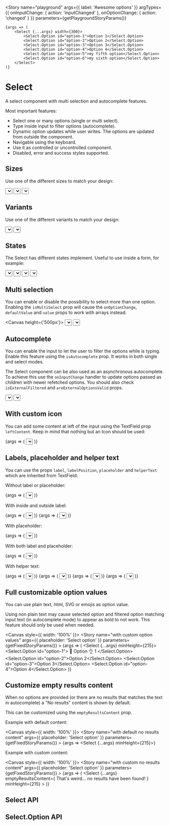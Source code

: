 

<Meta title="Components/Select" component={Select} decorators={[SelectDecorator]} />

<Story
	name="playground"
	args={{
		label: 'Awesome options'
	}}
	argTypes={{
		onInputChange: { action: 'inputChanged' },
		onOptionChange: { action: 'changed' }
	}}
	parameters={getPlaygroundStoryParams()}
>
	{args => (
		<Select {...args} width={300}>
			<Select.Option id="option-1">Option 1</Select.Option>
			<Select.Option id="option-2">Option 2</Select.Option>
			<Select.Option id="option-3">Option 3</Select.Option>
			<Select.Option id="option-4">Option 4</Select.Option>
			<Select.Option id="option-5">my fifth option</Select.Option>
			<Select.Option id="option-6">my sixth option</Select.Option>
		</Select>
	)}
</Story>

# Select

A select component with multi selection and autocomplete features.

Most important features:

- Select one or many options (single or multi select).
- Type inside input to filter options (autocomplete).
- Dynamic option updates while user writes. The options are updated from outside the component.
- Navigable using the keyboard.
- Use it as controlled or uncontrolled component.
- Disabled, error and success styles supported.

## Sizes

Use one of the different sizes to match your design:

<Canvas>
	<Story name="s" parameters={getFixedStoryParams()}>
		<Select aspectSize="s" minHeight={150} placeholder="Select option">
			<Select.Option id="option-1">Option 1</Select.Option>
			<Select.Option id="option-2">Option 2</Select.Option>
		</Select>
	</Story>
	<Story name="m" parameters={getFixedStoryParams()}>
		<Select aspectSize="m" minHeight={150} placeholder="Select option">
			<Select.Option id="option-1">Option 1</Select.Option>
			<Select.Option id="option-2">Option 2</Select.Option>
		</Select>
	</Story>
	<Story name="l" parameters={getFixedStoryParams()}>
		<Select aspectSize="l" minHeight={150} placeholder="Select option">
			<Select.Option id="option-1">Option 1</Select.Option>
			<Select.Option id="option-2">Option 2</Select.Option>
		</Select>
	</Story>
</Canvas>

## Variants

Use one of the different variants to match your design:

<Canvas>
	<Story name="neutral" parameters={getFixedStoryParams()}>
		<Select minHeight={130} placeholder="Select option" variant="neutral">
			<Select.Option id="option-1">Option 1</Select.Option>
			<Select.Option id="option-2">Option 2</Select.Option>
		</Select>
	</Story>
	<Story name="primary" parameters={getFixedStoryParams()}>
		<Select minHeight={130} placeholder="Select option" variant="primary">
			<Select.Option id="option-1">Option 1</Select.Option>
			<Select.Option id="option-2">Option 2</Select.Option>
		</Select>
	</Story>
</Canvas>

## States

The Select has different states implement. Useful to use inside a form, for example:

<Canvas>
	<Story name="default" parameters={getFixedStoryParams()}>
		<Select placeholder="Select option">
			<Select.Option id="option-1">Option 1</Select.Option>
			<Select.Option id="option-2">Option 2</Select.Option>
		</Select>
	</Story>
	<Story name="disabled" parameters={getFixedStoryParams()}>
		<Select isDisabled placeholder="Select option">
			<Select.Option id="option-1">Option 1</Select.Option>
			<Select.Option id="option-2">Option 2</Select.Option>
		</Select>
	</Story>
	<Story name="error" parameters={getFixedStoryParams()}>
		<Select isError placeholder="Select option">
			<Select.Option id="option-1">Option 1</Select.Option>
			<Select.Option id="option-2">Option 2</Select.Option>
		</Select>
	</Story>
	<Story name="success" parameters={getFixedStoryParams()}>
		<Select isSuccess placeholder="Select option">
			<Select.Option id="option-1">Option 1</Select.Option>
			<Select.Option id="option-2">Option 2</Select.Option>
		</Select>
	</Story>
</Canvas>

## Multi selection

You can enable or disable the possibility to select more than one option. Enabling the `isMultiSelect` prop will cause the `onOptionChange`, `defaultValue` and `value` props to work with arrays instead:

<Canvas height={'500px'}>
	<Story name="single select" parameters={getFixedStoryParams()}>
		<Select label="Select only one" isMultiSelect={false} minHeight={275}>
			<Select.Option id="option-1">Option 1</Select.Option>
			<Select.Option id="option-2">Option 2</Select.Option>
			<Select.Option id="option-3">Option 3</Select.Option>
			<Select.Option id="option-4">Option 4</Select.Option>
		</Select>
	</Story>
	<Story name="multi select" parameters={getFixedStoryParams()}>
		<Select label="Select many options" isMultiSelect minHeight={275}>
			<Select.Option id="option-1">Option 1</Select.Option>
			<Select.Option id="option-2">Option 2</Select.Option>
			<Select.Option id="option-3">Option 3</Select.Option>
			<Select.Option id="option-4">Option 4</Select.Option>
		</Select>
	</Story>
</Canvas>

## Autocomplete

You can enable the input to let the user to filter the options while is typing. Enable this feature using the `isAutocomplete` prop. It works in both single and select modes.

The Select component can be also used as an asynchronous autocomplete. To achieve this use the `onInputChange` handler to update options passed as children with newer refetched options. You should also check `isExternalFiltered` and `areExternalOptionsValid` props.

<Canvas>
	<Story name="without autocomplete" parameters={getFixedStoryParams()}>
		<Select label="Select an option" isAutocomplete={false} minHeight={230}>
			<Select.Option id="option-1">Option 1</Select.Option>
			<Select.Option id="option-2">This is the option 2</Select.Option>
			<Select.Option id="option-3">This is the option 3</Select.Option>
			<Select.Option id="option-4">Option 4</Select.Option>
		</Select>
	</Story>
	<Story name="with autocomplete" parameters={getFixedStoryParams()}>
		<Select label="Filter options" isAutocomplete minHeight={230}>
			<Select.Option id="option-1">Option 1</Select.Option>
			<Select.Option id="option-2">This is the option 2</Select.Option>
			<Select.Option id="option-3">This is the option 3</Select.Option>
			<Select.Option id="option-4">Option 4</Select.Option>
		</Select>
	</Story>
</Canvas>

## With custom icon

You can add some content at left of the input using the TextField prop `leftContent`. Keep in mind that nothing but an Icon should be used:

<Canvas>
	<Story
		name="with custom icon"
		args={{
			placeholder: 'Select a favourite'
		}}
		parameters={getFixedStoryParams()}
	>
		{args => (
			<Select leftContent={<Icon icon="star" styling="filled" />} minHeight={215} {...args}>
				<Select.Option id="option-1">Favourite option 1</Select.Option>
				<Select.Option id="option-2">Favourite option 2</Select.Option>
				<Select.Option id="option-3">Favourite option 3</Select.Option>
				<Select.Option id="option-4">Favourite option 4</Select.Option>
			</Select>
		)}
	</Story>
</Canvas>

## Labels, placeholder and helper text

You can use the props `label`, `labelPosition`, `placeholder` and `helperText` which are inherited from TextField:

Without label or placeholder:

<Canvas>
	<Story name="without label and placeholder" parameters={getFixedStoryParams()}>
		{args => (
			<Select {...args} minHeight={130}>
				<Select.Option id="option-1">Option 1</Select.Option>
				<Select.Option id="option-2">Option 2</Select.Option>
			</Select>
		)}
	</Story>
</Canvas>

With inside and outside label:

<Canvas>
	<Story name="with inside label" parameters={getFixedStoryParams()}>
		{args => (
			<Select {...args} label="City" minHeight={130}>
				<Select.Option id="option-1">Girona</Select.Option>
				<Select.Option id="option-2">Barcelona</Select.Option>
			</Select>
		)}
	</Story>
	<Story name="with outside label" parameters={getFixedStoryParams()}>
		{args => (
			<Select {...args} label="City" labelPosition="outside" minHeight={130}>
				<Select.Option id="option-1">Girona</Select.Option>
				<Select.Option id="option-2">Barcelona</Select.Option>
			</Select>
		)}
	</Story>
</Canvas>

With placeholder:

<Canvas>
	<Story name="with placeholder" parameters={getFixedStoryParams()}>
		{args => (
			<Select {...args} placeholder="Select a city" minHeight={130}>
				<Select.Option id="option-1">Girona</Select.Option>
				<Select.Option id="option-2">Barcelona</Select.Option>
			</Select>
		)}
	</Story>
</Canvas>

With both label and placeholder:

<Canvas>
	<Story name="with label and placeholder" parameters={getFixedStoryParams()}>
		{args => (
			<Select {...args} label="City" placeholder="Select a city" minHeight={130}>
				<Select.Option id="option-1">Girona</Select.Option>
				<Select.Option id="option-2">Barcelona</Select.Option>
			</Select>
		)}
	</Story>
</Canvas>

With helper text:

<Canvas>
	<Story name="with helper text" parameters={getFixedStoryParams()}>
		{args => (
			<Select {...args} label="City" placeholder="Select a city" helperText="Required">
				<Select.Option id="option-1">Girona</Select.Option>
				<Select.Option id="option-2">Barcelona</Select.Option>
			</Select>
		)}
	</Story>
	<Story name="with helper text error" parameters={getFixedStoryParams()}>
		{args => (
			<Select {...args} isError label="City" placeholder="Select a city" helperText="Required">
				<Select.Option id="option-1">Girona</Select.Option>
				<Select.Option id="option-2">Barcelona</Select.Option>
			</Select>
		)}
	</Story>
	<Story name="with helper text success" parameters={getFixedStoryParams()}>
		{args => (
			<Select {...args} label="City" isSuccess placeholder="Select a city" helperText="Required">
				<Select.Option id="option-1">Girona</Select.Option>
				<Select.Option id="option-2">Barcelona</Select.Option>
			</Select>
		)}
	</Story>
	<Story name="with helper text disabled" parameters={getFixedStoryParams()}>
		{args => (
			<Select {...args} isDisabled label="City" placeholder="Select a city" helperText="Required">
				<Select.Option id="option-1">Girona</Select.Option>
				<Select.Option id="option-2">Barcelona</Select.Option>
			</Select>
		)}
	</Story>
</Canvas>

## Full customizable option values

You can use plain text, html, SVG or emojis as option value.

Using non plain text may cause selected option and filtered option matching input text (in autocomplete mode) to appear as bold to not work. This feature should only be used when needed.

<Canvas style={{ width: '100%' }}>
	<Story
		name="with custom option values"
		args={{
			placeholder: 'Select option'
		}}
		parameters={getFixedStoryParams()}
	>
		{args => (
			<Select {...args} minHeight={215}>
				<Select.Option id="option-1">
					🤟 <Content>Option</Content> 👌 1
				</Select.Option>
				<Select.Option id="option-2">Option 2</Select.Option>
				<Select.Option id="option-3">Option 3</Select.Option>
				<Select.Option id="option-4">Option 4</Select.Option>
			</Select>
		)}
	</Story>
</Canvas>

## Customize empty results content

When no options are provided (or there are no results that matches the text in autocomplete) a "No results" content is shown by default.

This can be customized using the `emptyResultsContent` prop.

Example with default content:

<Canvas style={{ width: '100%' }}>
	<Story
		name="with default no results content"
		args={{
			placeholder: 'Select option'
		}}
		parameters={getFixedStoryParams()}
	>
		{args => <Select {...args} minHeight={215}></Select>}
	</Story>
</Canvas>

Example with custom content:

<Canvas style={{ width: '100%' }}>
	<Story
		name="with custom no results content"
		args={{
			placeholder: 'Select option'
		}}
		parameters={getFixedStoryParams()}
	>
		{args => (
			<Select
				{...args}
				emptyResultsContent={
					<Box p={4}>
						<Content color="blue.500">That's weird... no results have been found!</Content>
					</Box>
				}
				minHeight={215}
			></Select>
		)}
	</Story>
</Canvas>

## Select API

<ArgsTable of={Select} />

## Select.Option API

<ArgsTable of={Select.Option} />
